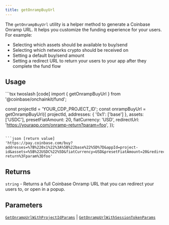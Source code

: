 ```yaml
---
title: getOnrampBuyUrl
---
```



The `getOnrampBuyUrl` utility is a helper method to generate a Coinbase Onramp URL. It helps you customize the funding
experience for your users. For example:

- Selecting which assets should be available to buy/send
- Selecting which networks crypto should be received on
- Setting a default buy/send amount
- Setting a redirect URL to return your users to your app after they complete the fund flow

## Usage

<CodeGroup>
```tsx twoslash [code]
import { getOnrampBuyUrl } from '@coinbase/onchainkit/fund';

const projectId = 'YOUR_CDP_PROJECT_ID';
const onrampBuyUrl = getOnrampBuyUrl({
  projectId,
  addresses: { '0x1': ['base'] },
  assets: ['USDC'],
  presetFiatAmount: 20,
  fiatCurrency: 'USD',
  redirectUrl: 'https://yourapp.com/onramp-return?param=foo',
});
```

```json [return value]
'https://pay.coinbase.com/buy?addresses=%7B%220x1%22%3A%5B%22base%22%5D%7D&appId=project-id&assets=%5B%22USDC%22%5D&fiatCurrency=USD&presetFiatAmount=20&redirectUrl=https%3A%2F%2Fyourapp.com%2Fonramp-return%3Fparam%3Dfoo'
```
</CodeGroup>

## Returns

`string` - Returns a full Coinbase Onramp URL that you can redirect your users to, or open in a popup.

## Parameters

[`GetOnrampUrlWithProjectIdParams`](/onchainkit/fund/types#getonrampurlwithprojectidparams) | [`GetOnrampUrlWithSessionTokenParams`](/onchainkit/fund/types#getonrampurlwithsessiontokenparams)

